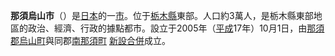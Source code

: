 {{日本都市|
自治體名=那須烏山市|
圖像=[[File:JNR_KiHa_40_series_running_Karasuyama_Line.jpg|240px]]|
圖像說明=[[龍門瀑布_(栃木縣)|龍門瀑布]]與[[烏山線|烏山線]][[列車|列車]]|
市章=|
日文原名=那須烏山市|
平假名=なすからすやまし|
羅馬字拼音=Nasukarasuyama-shi|
都道府縣=栃木縣|
支廳=|
編號=09215-1|
面積=174.42|
邊界未定=|
人口=30,557|
統計時間=2007年8月1日|
自治體=[[櫻市|櫻市]]、[[那珂川町|那珂川町]]、[[高根澤町|高根澤町]]、[[市貝町|市貝町]]、[[茂木町|茂木町]]<br>[[茨城縣|茨城縣]]：[[常陸大宮市|常陸大宮市]]|
樹=|
花=|
鳥=|
其他象徵物=|
其他象徵=|
郵遞區號=321-0692|
所在地=那須烏山市中央一丁目1番1号|
電話號碼=287-83-1111|
外部連結=http://www.city.nasukarasuyama.lg.jp/index.htm|
經度=|
緯度=|
地圖=|
註記= |
}}
'''那須烏山市'''（{{jpn|j=那須烏山市|hg=なすからすやまし|rm=Nasukarasuyama shi|f=y}}）是[[日本|日本]]的一[[市|市]]。位于[[栃木縣|栃木縣]]東部。人口約3萬人，是栃木縣東部地區的政治、經濟、行政的據點都市。設立于2005年（[[平成|平成]]17年）10月1日，由[[那須郡|那須郡]][[烏山町|烏山町]]與同郡[[南那須町|南那須町]] [[市町村合併|新設合併]]成立。

{{栃木縣}}
{{日本地理小作品}}